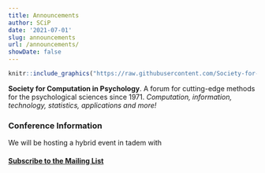 ```yaml
---
title: Announcements
author: SCiP
date: '2021-07-01'
slug: announcements
url: /announcements/
showDate: false
---
```


```r
knitr::include_graphics("https://raw.githubusercontent.com/Society-for-Computation-in-Psychology/Society-for-Computation-in-Psychology.github.io/02e9bfbebdae8af64bed074c48e5517e21f0a921/files/imgs/scip_logo-2020a.png")
```

**Society for Computation in Psychology**. A forum for cutting-edge methods for the psychological sciences since 1971. *Computation, information, technology, statistics, applications and more!*

### Conference Information

We will be hosting a hybrid event in tadem with 

#### [Subscribe to the Mailing List](https://mailchi.mp/b3ede381bb15/scip-mailing-list)